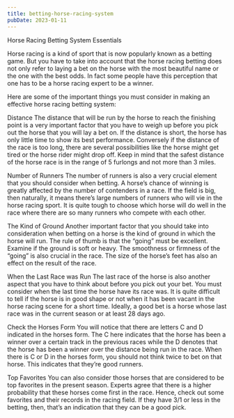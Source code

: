 ```yaml
---
title: betting-horse-racing-system
pubDate: 2023-01-11
---
```


Horse Racing Betting System Essentials

Horse racing is a kind of sport that is now popularly known as a betting game. But you have to take into account that the horse racing betting does not only refer to laying a bet on the horse with the most beautiful name or the one with the best odds. In fact some people have this perception that one has to be a horse racing expert to be a winner. 

Here are some of the important things you must consider in making an effective horse racing betting system:

Distance 
The distance that will be run by the horse to reach the finishing point is a very important factor that you have to weigh up before you pick out the horse that you will lay a bet on. If the distance is short, the horse has only little time to show its best performance. Conversely if the distance of the race is too long, there are several possibilities like the horse might get tired or the horse rider might drop off. Keep in mind that the safest distance of the horse race is in the range of 5 furlongs and not more than 3 miles. 

Number of Runners
The number of runners is also a very crucial element that you should consider when betting. A horse’s chance of winning is greatly affected by the number of contenders in a race. If the field is big, then naturally, it means there’s large numbers of runners who will vie in the horse racing sport. It is quite tough to choose which horse will do well in the race where there are so many runners who compete with each other. 

The Kind of Ground
Another important factor that you should take into consideration when betting on a horse is the kind of ground in which the horse will run. The rule of thumb is that the “going” must be excellent. Examine if the ground is soft or heavy. The smoothness or firmness of the “going” is also crucial in the race.  The size of the horse’s feet has also an effect on the result of the race. 

When the Last Race was Run
The last race of the horse is also another aspect that you have to think about before you pick out your bet. You must consider when the last time the horse have its race was. It is quite difficult to tell if the horse is in good shape or not when it has been vacant in the horse racing scene for a short time. Ideally, a good bet is a horse whose last race was in the current season or at least 28 days ago. 

Check the Horses Form
You will notice that there are letters C and D indicated in the horses form. The C here indicates that the horse has been a winner over a certain track in the previous races while the D denotes that the horse has been a winner over the distance being run in the race. When there is C or D in the horses form, you should not think twice to bet on that horse. This indicates that they’re good runners.

Top Favorites
You can also consider those horses that are considered to be top favorites in the present season. Experts agree that there is a higher probability that these horses come first in the race. Hence, check out some favorites and their records in the racing field. If they have 3/1 or less in the betting, then, that’s an indication that they can be a good pick.